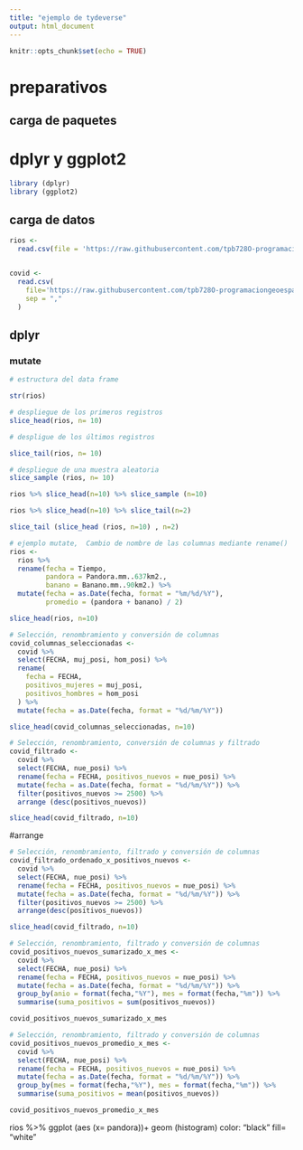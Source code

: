 ```yaml
---
title: "ejemplo de tydeverse"
output: html_document
---
```


```r
knitr::opts_chunk$set(echo = TRUE)
```

# preparativos

## carga de paquetes
# dplyr y ggplot2


```r
library (dplyr)
library (ggplot2)


```


## carga de datos

```r

rios <-
  read.csv(file = 'https://raw.githubusercontent.com/tpb728O-programaciongeoespacialr/2021ii/main/datos/hidrologia/fdc/fdc.csv')


covid <- 
  read.csv(
    file='https://raw.githubusercontent.com/tpb728O-programaciongeoespacialr/2021ii/main/datos/minsalud/covid/ultimafecha_CSV_GENERAL.csv', 
    sep = ","
  )

```

## dplyr

### mutate

```r

# estructura del data frame

str(rios)

```

```r
# despliegue de los primeros registros
slice_head(rios, n= 10)

# despligue de los últimos registros

slice_tail(rios, n= 10)

# despliegue de una muestra aleatoria 
slice_sample (rios, n= 10)

```

```r

rios %>% slice_head(n=10) %>% slice_sample (n=10)

```

```r
rios %>% slice_head(n=10) %>% slice_tail(n=2)

```
```r
slice_tail (slice_head (rios, n=10) , n=2)

```

```r
# ejemplo mutate,  Cambio de nombre de las columnas mediante rename()
rios <-
  rios %>%
  rename(fecha = Tiempo,
         pandora = Pandora.mm..637km2.,
         banano = Banano.mm..90km2.) %>% 
  mutate(fecha = as.Date(fecha, format = "%m/%d/%Y"),
         promedio = (pandora + banano) / 2)

slice_head(rios, n=10)
```
```r
# Selección, renombramiento y conversión de columnas
covid_columnas_seleccionadas <-
  covid %>%
  select(FECHA, muj_posi, hom_posi) %>%
  rename(
    fecha = FECHA,
    positivos_mujeres = muj_posi,
    positivos_hombres = hom_posi
  ) %>%
  mutate(fecha = as.Date(fecha, format = "%d/%m/%Y"))

slice_head(covid_columnas_seleccionadas, n=10)

```
         
```r
# Selección, renombramiento, conversión de columnas y filtrado
covid_filtrado <-
  covid %>%
  select(FECHA, nue_posi) %>%
  rename(fecha = FECHA, positivos_nuevos = nue_posi) %>%
  mutate(fecha = as.Date(fecha, format = "%d/%m/%Y")) %>%
  filter(positivos_nuevos >= 2500) %>%
  arrange (desc(positivos_nuevos))

slice_head(covid_filtrado, n=10)

```

#arrange

```r
# Selección, renombramiento, filtrado y conversión de columnas
covid_filtrado_ordenado_x_positivos_nuevos <-
  covid %>%
  select(FECHA, nue_posi) %>%
  rename(fecha = FECHA, positivos_nuevos = nue_posi) %>%
  mutate(fecha = as.Date(fecha, format = "%d/%m/%Y")) %>%
  filter(positivos_nuevos >= 2500) %>%
  arrange(desc(positivos_nuevos))

slice_head(covid_filtrado, n=10)
```

```r
# Selección, renombramiento, filtrado y conversión de columnas
covid_positivos_nuevos_sumarizado_x_mes <-
  covid %>%
  select(FECHA, nue_posi) %>%
  rename(fecha = FECHA, positivos_nuevos = nue_posi) %>%
  mutate(fecha = as.Date(fecha, format = "%d/%m/%Y")) %>%
  group_by(anio = format(fecha,"%Y"), mes = format(fecha,"%m")) %>%
  summarise(suma_positivos = sum(positivos_nuevos))

covid_positivos_nuevos_sumarizado_x_mes
```

```r
# Selección, renombramiento, filtrado y conversión de columnas
covid_positivos_nuevos_promedio_x_mes <-
  covid %>%
  select(FECHA, nue_posi) %>%
  rename(fecha = FECHA, positivos_nuevos = nue_posi) %>%
  mutate(fecha = as.Date(fecha, format = "%d/%m/%Y")) %>%
  group_by(mes = format(fecha,"%Y"), mes = format(fecha,"%m")) %>%
  summarise(suma_positivos = mean(positivos_nuevos))

covid_positivos_nuevos_promedio_x_mes
```

rios %>%
ggplot (aes (x= pandora))+
geom (histogram)
      color: "black"
      fill= "white"

